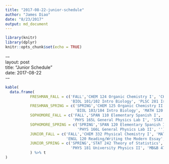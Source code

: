 ```yaml
---
title: "2017-08-22-junior-schedule"
author: "James Diao"
date: "8/23/2017"
output: md_document
---
```


```r
library(knitr)
library(dplyr)
knitr::opts_chunk$set(echo = TRUE)
```
\---  
layout: post  
title: "Junior Schedule"  
date: 2017-08-22  
\---  

```r
kable(
  data.frame(
           FRESHMAN_FALL = c('FALL','CHEM 124 Organic Chemistry I', 'CHEM 222L Organic Chemistry Lab',
                             'BIOL 101/102 Intro Biology', 'PLSC 281 Issues in Bioethics', 'HLTH 230 Global Health'), 
           FRESHMAN_SPRING = c('SPRING','CHEM 125 Organic Chemistry II', 'CHEM 223L Organic Chemistry Lab II',
                               'BIOL 103/104 Intro Biology', 'MATH 120 Multivariable Calculus', 'ENGL 114 Writing Seminar'), 
           SOPHOMORE_FALL = c('FALL','SPAN 110 Elementary Spanish I', 'MB&B 300 Biochemistry I', 'PHYS 180 University Physics I', 
                              'PHYS 165L General Physics Lab I', 'STAT 238 Probability and Statistics'), 
           SOPHOMORE_SPRING = c('SPRING','SPAN 120 Elementary Spanish II', 'MB&B 301 Biochemistry II', 'ER&M 217 Intro Latino/a Studies', 
                                'PHYS 166L General Physics Lab II', ''), 
           JUNIOR_FALL = c('FALL','CHEM 332 Physical Chemistry I', 'MATH 222 Linear Algebra and Apps', 'CPSC 453 Machine Learning in Biology',
                           'ENGL 120 Reading/Writing the Modern Essay', 'MB&B 470 Research for Credit'), 
           JUNIOR_SPRING = c('SPRING','STAT 242 Theory of Statistics', 'STAT 230 Intro to Data Analysis', 'MB&B 452 Biological Data Science',
                             'PHYS 181 University Physics II', 'MB&B 471 Research for Credit')
           ) %>% t
)
```
